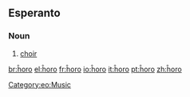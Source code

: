 ==Esperanto==

===Noun===
{{eo-noun}}

# [[choir]]

[[Category:eo:Music]]

[[br:ĥoro]]
[[el:ĥoro]]
[[fr:ĥoro]]
[[io:ĥoro]]
[[it:ĥoro]]
[[pt:ĥoro]]
[[zh:ĥoro]]